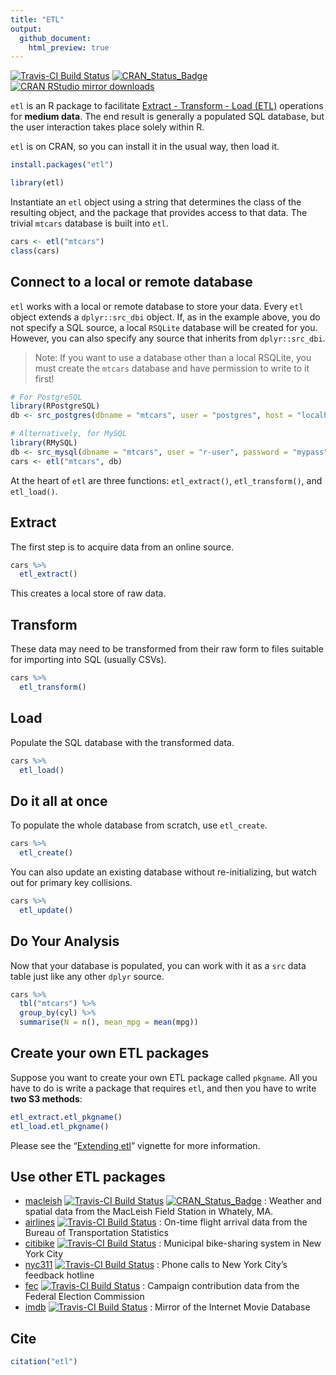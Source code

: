 ```yaml
---
title: "ETL"
output:
  github_document:
    html_preview: true
---
```


[![Travis-CI Build Status](https://travis-ci.org/beanumber/etl.svg?branch=master)](https://travis-ci.org/beanumber/etl)
[![CRAN_Status_Badge](http://www.r-pkg.org/badges/version/etl)](https://cran.r-project.org/package=etl)
[![CRAN RStudio mirror downloads](http://cranlogs.r-pkg.org/badges/etl)](http://www.r-pkg.org/pkg/etl)

`etl` is an R package to facilitate [Extract - Transform - Load (ETL)](https://en.wikipedia.org/wiki/Extract,_transform,_load) operations for **medium data**. The end result is generally a populated SQL database, but the user interaction takes place solely within R.

`etl` is on CRAN, so you can install it in the usual way, then load it. 

```r
install.packages("etl")
```

```r
library(etl)
```

Instantiate an `etl` object using a string that determines the class of the resulting object, and the package that provides access to that data. The trivial `mtcars` database is built into `etl`.

```r
cars <- etl("mtcars")
class(cars)
```

## Connect to a local or remote database

`etl` works with a local or remote database to store your data. Every `etl` object extends a `dplyr::src_dbi` object. If, as in the example above, you do not specify a SQL source, a local `RSQLite` database will be created for you. However, you can also specify any source that inherits from `dplyr::src_dbi`.

> Note: If you want to use a database other than a local RSQLite, you must create the `mtcars` database and have permission to write to it first!

```r
# For PostgreSQL
library(RPostgreSQL)
db <- src_postgres(dbname = "mtcars", user = "postgres", host = "localhost")

# Alternatively, for MySQL
library(RMySQL)
db <- src_mysql(dbname = "mtcars", user = "r-user", password = "mypass", host = "localhost")
cars <- etl("mtcars", db)
```

At the heart of `etl` are three functions: `etl_extract()`, `etl_transform()`, and `etl_load()`. 

## Extract

The first step is to acquire data from an online source. 

```r
cars %>%
  etl_extract()
```

This creates a local store of raw data. 

## Transform

These data may need to be transformed from their raw form to files suitable for importing into SQL (usually CSVs).

```r
cars %>%
  etl_transform()
```

## Load

Populate the SQL database with the transformed data. 

```r
cars %>%
  etl_load()
```

## Do it all at once

To populate the whole database from scratch, use `etl_create`. 

```r
cars %>%
  etl_create()
```

You can also update an existing database without re-initializing, but watch out for primary key collisions.

```r
cars %>%
  etl_update()
```

## Do Your Analysis

Now that your database is populated, you can work with it as a `src` data table just like any other `dplyr` source. 
```r
cars %>%
  tbl("mtcars") %>%
  group_by(cyl) %>%
  summarise(N = n(), mean_mpg = mean(mpg))
```

## Create your own ETL packages

Suppose you want to create your own ETL package called `pkgname`. All you have to do is write a package that requires `etl`, and then you have to write **two S3 methods**:

```r
etl_extract.etl_pkgname()
etl_load.etl_pkgname()
```

Please see the "[Extending etl](https://github.com/beanumber/etl/blob/master/vignettes/extending_etl.Rmd)" vignette for more information. 

## Use other ETL packages

- [macleish](https://github.com/beanumber/etl) [![Travis-CI Build Status](https://travis-ci.org/beanumber/macleish.svg?branch=master)](https://travis-ci.org/beanumber/macleish) [![CRAN_Status_Badge](http://www.r-pkg.org/badges/version/macleish)](https://cran.r-project.org/package=macleish) :
 Weather and spatial data from the MacLeish Field Station in Whately, MA. 
- [airlines](https://github.com/beanumber/airlines) [![Travis-CI Build Status](https://travis-ci.org/beanumber/airlines.svg?branch=master)](https://travis-ci.org/beanumber/airlines) : On-time flight arrival data from the Bureau of Transportation Statistics
- [citibike](https://github.com/beanumber/citibike) [![Travis-CI Build Status](https://travis-ci.org/beanumber/citibike.svg?branch=master)](https://travis-ci.org/beanumber/citibike) : Municipal bike-sharing system in New York City
- [nyc311](https://github.com/beanumber/nyc311) [![Travis-CI Build Status](https://travis-ci.org/beanumber/nyc311.svg?branch=master)](https://travis-ci.org/beanumber/nyc311) : Phone calls to New York City's feedback hotline
- [fec](https://github.com/beanumber/fec) [![Travis-CI Build Status](https://travis-ci.org/beanumber/fec.svg?branch=master)](https://travis-ci.org/beanumber/fec) : Campaign contribution data from the Federal Election Commission
- [imdb](https://github.com/beanumber/imdb) [![Travis-CI Build Status](https://travis-ci.org/beanumber/imdb.svg?branch=master)](https://travis-ci.org/beanumber/imdb) : Mirror of the Internet Movie Database

## Cite

```r
citation("etl")
```
